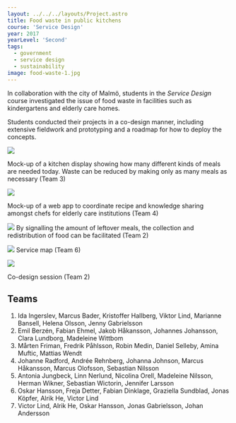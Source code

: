 ---
layout: ../../../layouts/Project.astro
title: Food waste in public kitchens
course: 'Service Design'
year: 2017
yearLevel: 'Second'
tags:
  - government
  - service design
  - sustainability
image: food-waste-1.jpg
---

In collaboration with the city of Malmö, students in the _Service Design_ course investigated the issue of food waste in facilities such as kindergartens and elderly care homes.

Students conducted their projects in a co-design manner, including extensive fieldwork and prototyping and a roadmap for how to deploy the concepts.

![](food-waste-4.jpg)

Mock-up of a kitchen display showing how many different kinds of meals are needed today. Waste can be reduced by making only as many meals as necessary (Team 3)

![](food-waste-8.jpg)

Mock-up of a web app to coordinate recipe and knowledge sharing amongst chefs for elderly care institutions (Team 4)

![](food-waste-5.jpg)
By signalling the amount of leftover meals, the collection and redistribution of food can be facilitated (Team 2)

![](food-waste-7.jpg)
Service map (Team 6)

![](food-waste-6.jpg)

Co-design session (Team 2)

## Teams

1. Ida Ingerslev, Marcus Bader, Kristoffer Hallberg, Viktor Lind, Marianne Bansell, Helena Olsson, Jenny Gabrielsson
2. Emil Berzén, Fabian Ehmel, Jakob Håkansson, Johannes Johansson, Clara Lundborg, Madeleine Wittbom
3. Mårten Friman, Fredrik Påhlsson, Robin Medin, Daniel Selleby, Amina Muftic, Mattias Wendt
4. Johanne Radford, Andrée Rehnberg, Johanna Johnson, Marcus Håkansson, Marcus Olofsson, Sebastian Nilsson
5. Antonia Jungbeck, Linn Nerlund, Nicolina Orell, Madeleine Nilsson, Herman Wikner, Sebastian Wictorin, Jennifer Larsson
6. Oskar Hansson, Freja Detter, Fabian Dinklage, Graziella Sundblad, Jonas Köpfer, Alrik He, Victor Lind
7. Victor Lind, Alrik He, Oskar Hansson, Jonas Gabrielsson, Johan Andersson
